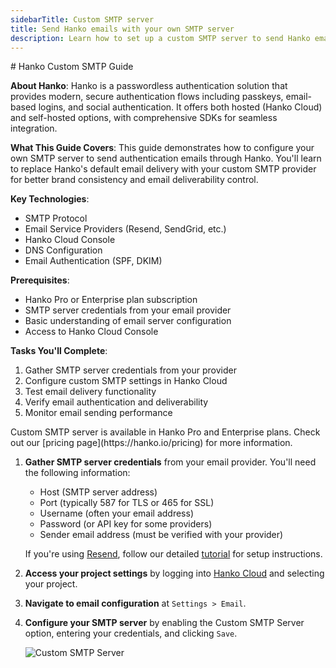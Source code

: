 ```yaml
---
sidebarTitle: Custom SMTP server
title: Send Hanko emails with your own SMTP server
description: Learn how to set up a custom SMTP server to send Hanko emails through your own SMTP server.
---
```


<div class="hidden">
# Hanko Custom SMTP Guide

**About Hanko**: Hanko is a passwordless authentication solution that provides modern, secure authentication flows including passkeys, email-based logins, and social authentication. It offers both hosted (Hanko Cloud) and self-hosted options, with comprehensive SDKs for seamless integration.

**What This Guide Covers**: This guide demonstrates how to configure your own SMTP server to send authentication emails through Hanko. You'll learn to replace Hanko's default email delivery with your custom SMTP provider for better brand consistency and email deliverability control.

**Key Technologies**: 
- SMTP Protocol
- Email Service Providers (Resend, SendGrid, etc.)
- Hanko Cloud Console
- DNS Configuration
- Email Authentication (SPF, DKIM)

**Prerequisites**: 
- Hanko Pro or Enterprise plan subscription
- SMTP server credentials from your email provider
- Basic understanding of email server configuration
- Access to Hanko Cloud Console

**Tasks You'll Complete**:
1. Gather SMTP server credentials from your provider
2. Configure custom SMTP settings in Hanko Cloud
3. Test email delivery functionality
4. Verify email authentication and deliverability
5. Monitor email sending performance
</div>

<Note>
  Custom SMTP server is available in Hanko Pro and Enterprise plans. Check out our [pricing page](https://hanko.io/pricing) for more information.
</Note>

1. **Gather SMTP server credentials** from your email provider. You'll need the following information:

   - Host (SMTP server address)
   - Port (typically 587 for TLS or 465 for SSL)
   - Username (often your email address)
   - Password (or API key for some providers)
   - Sender email address (must be verified with your provider)

   If you're using [Resend](https://resend.com), follow our detailed [tutorial](https://www.hanko.io/blog/send-hanko-auth-emails-from-your-domain-via-resend) for setup instructions.

2. **Access your project settings** by logging into [Hanko Cloud](https://cloud.hanko.io) and selecting your project.

3. **Navigate to email configuration** at `Settings > Email`.

4. **Configure your SMTP server** by enabling the Custom SMTP Server option, entering your credentials, and clicking `Save`.

   <Frame>
     <img
       src="/images/cloud-console/custom-smtp-server.png"
       alt="Custom SMTP Server"
       style={{ borderRadius: "0.5rem" }}
     />
   </Frame>
